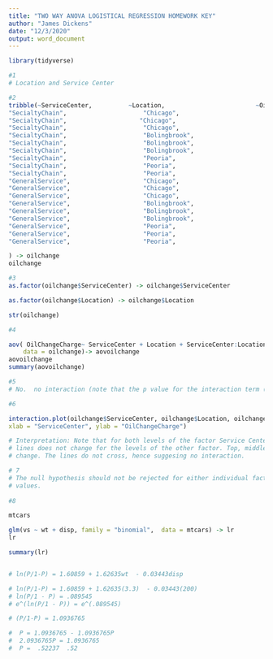 ```yaml
---
title: "TWO WAY ANOVA LOGISTICAL REGRESSION HOMEWORK KEY"
author: "James Dickens"
date: "12/3/2020"
output: word_document
---
```


```r


library(tidyverse)

#1
# Location and Service Center

#2
tribble(~ServiceCenter,          ~Location,                         ~OilChangeCharge,
"SecialtyChain",                     "Chicago",                         19.95,  
"SecialtyChain",                    "Chicago",                          27.95,
"SecialtyChain",                     "Chicago",                         23.99,
"SecialtyChain",                     "Bolingbrook",                      23.99,       
"SecialtyChain",                     "Bolingbrook",                     29.95,       
"SecialtyChain",                     "Bolingbrook",                     28.99,       
"SecialtyChain",                     "Peoria",                          24.99,
"SecialtyChain",                     "Peoria",                          26.99,       
"SecialtyChain",                     "Peoria",                          19.95,
"GeneralService",                    "Chicago",                         21.99,
"GeneralService",                    "Chicago",                         26.95,
"GeneralService",                    "Chicago",                         24.95,
"GeneralService",                    "Bolingbrook",                     22.45,
"GeneralService",                    "Bolingbrook",                     29.95,
"GeneralService",                    "Bolingbrook",                     28.13,
"GeneralService",                    "Peoria",                          22.99,
"GeneralService",                    "Peoria",                          24.95,
"GeneralService",                    "Peoria",                          27.99,

) -> oilchange
oilchange

#3
as.factor(oilchange$ServiceCenter) -> oilchange$ServiceCenter

as.factor(oilchange$Location) -> oilchange$Location

str(oilchange)

#4

aov( OilChangeCharge~ ServiceCenter + Location + ServiceCenter:Location, 
    data = oilchange)-> aovoilchange
aovoilchange
summary(aovoilchange)

#5
# No.  no interaction (note that the p value for the interaction term (.854) is well above .05)

#6

interaction.plot(oilchange$ServiceCenter, oilchange$Location, oilchange$OilChangeCharge, 
xlab = "ServiceCenter", ylab = "OilChangeCharge")

# Interpretation: Note that for both levels of the factor Service Center, the posiioning of the
# lines does not change for the levels of the other factor. Top, middle, and bottom does not
# change. The lines do not cross, hence suggesing no interaction.

# 7
# The null hypothesis should not be rejected for either individual factor on the basis of the p
# values.
                
#8

mtcars

glm(vs ~ wt + disp, family = "binomial",  data = mtcars) -> lr
lr

summary(lr)


# ln(P/1-P) = 1.60859 + 1.62635wt  - 0.03443disp

# ln(P/1-P) = 1.60859 + 1.62635(3.3)  - 0.03443(200)
# ln(P/1 - P) = .089545
# e^(ln(P/1 - P)) = e^(.089545)

# (P/1-P) = 1.0936765

#  P = 1.0936765 - 1.0936765P
#  2.0936765P = 1.0936765
#  P =  .52237  .52




```
